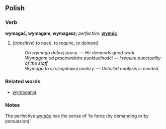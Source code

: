 ==Polish==
===Verb===
'''wymagać, wymagam, wymagasz;''' ''perfective:'' '''[[wymóc]]'''
# (''transitive'') to need, to require, to demand
#: ''On wymaga dobrej pracy.'' &mdash; ''He demands good work.''
#: ''Wymagam od pracowników punktualnośći'' &mdash; ''I require punctuality of the staff''
#: ''Wymaga to szczegółowej analizy.'' &mdash; ''Detailed analysis is needed.''

===Related words===
*[[wymogania]]

===Notes===
The perfective [[wymóc]] has the sense of 'to force (by demanding or by persuasion)'